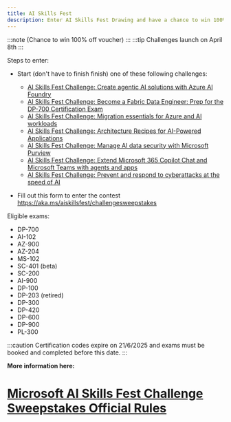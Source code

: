 ```yaml
---
title: AI Skills Fest
description: Enter AI Skills Fest Drawing and have a chance to win 100% off exam voucher for selected exams
---
```


:::note
(Chance to win 100% off voucher)
:::
:::tip
Challenges launch on April 8th
:::


Steps to enter:
- Start (don't have to finish finish) one of these following challenges:
  - [AI Skills Fest Challenge: Create agentic AI solutions with Azure AI Foundry](https://aka.ms/aiskillsfest/azureaifoundrychallenge?WT.mc_id=studentamb_165290)
  - [AI Skills Fest Challenge: Become a Fabric Data Engineer: Prep for the DP-700 Certification Exam](https://aka.ms/aiskillsfest/fabricchallenge?WT.mc_id=studentamb_165290)
  - [AI Skills Fest Challenge: Migration essentials for Azure and AI workloads](https://aka.ms/aiskillsfest/azuremigrationchallenge?WT.mc_id=studentamb_165290)
  - [AI Skills Fest Challenge: Architecture Recipes for AI-Powered Applications](https://aka.ms/aiskillsfest/azureaiserviceschallenge?WT.mc_id=studentamb_165290)
  - [AI Skills Fest Challenge: Manage AI data security with Microsoft Purview](https://aka.ms/aiskillsfest/datasecuritychallenge?WT.mc_id=studentamb_165290)
  - [AI Skills Fest Challenge: Extend Microsoft 365 Copilot Chat and Microsoft Teams with agents and apps](https://aka.ms/aiskillsfest/teamscopilotchallenge?WT.mc_id=studentamb_165290)
  - [AI Skills Fest Challenge: Prevent and respond to cyberattacks at the speed of AI](https://aka.ms/aiskillsfest/securitycopilotchallenge?WT.mc_id=studentamb_165290)

- Fill out this form to enter the contest https://aka.ms/aiskillsfest/challengesweepstakes

Eligible exams: 

- DP-700
- AI-102
- AZ-900
- AZ-204
- MS-102
- SC-401 (beta)
- SC-200
- AI-900
- DP-100
- DP-203 (retired)
- DP-300
- DP-420
- DP-600
- DP-900
- PL-300

:::caution
Certification codes expire on 21/6/2025 and exams must be booked and completed before this date.
:::

**More information here:** 

# [Microsoft AI Skills Fest Challenge Sweepstakes Official Rules](https://learn.microsoft.com/en-gb/training/topics/event-challenges/ai-skills-fest-challenge-official-rules?WT.mc_id=studentamb_165290)
